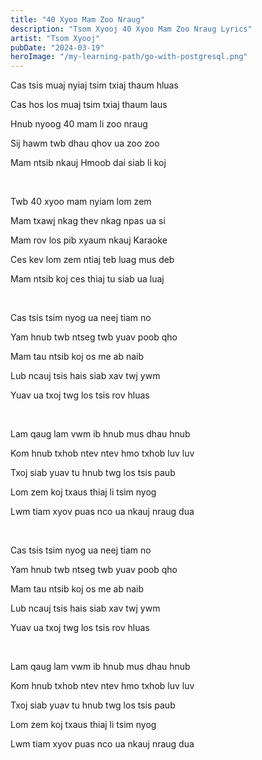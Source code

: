 ```yaml
---
title: "40 Xyoo Mam Zoo Nraug"
description: "Tsom Xyooj 40 Xyoo Mam Zoo Nraug Lyrics"
artist: "Tsom Xyooj"
pubDate: "2024-03-19"
heroImage: "/my-learning-path/go-with-postgresql.png"
---
```


Cas tsis muaj nyiaj tsim txiaj thaum hluas

Cas hos los muaj tsim txiaj thaum laus

Hnub nyoog 40 mam li zoo nraug

Sij hawm twb dhau qhov ua zoo zoo

Mam ntsib nkauj Hmoob dai siab li koj

<br />

Twb 40 xyoo mam nyiam lom zem

Mam txawj nkag thev nkag npas ua si

Mam rov los pib xyaum nkauj Karaoke

Ces kev lom zem ntiaj teb luag mus deb

Mam ntsib koj ces thiaj tu siab ua luaj

<br />

Cas tsis tsim nyog ua neej tiam no

Yam hnub twb ntseg twb yuav poob qho

Mam tau ntsib koj os me ab naib

Lub ncauj tsis hais siab xav twj ywm

Yuav ua txoj twg los tsis rov hluas

<br />

Lam qaug lam vwm ib hnub mus dhau hnub

Kom hnub txhob ntev ntev hmo txhob luv luv

Txoj siab yuav tu hnub twg los tsis paub

Lom zem koj txaus thiaj li tsim nyog

Lwm tiam xyov puas nco ua nkauj nraug dua

<br />

Cas tsis tsim nyog ua neej tiam no

Yam hnub twb ntseg twb yuav poob qho

Mam tau ntsib koj os me ab naib

Lub ncauj tsis hais siab xav twj ywm

Yuav ua txoj twg los tsis rov hluas

<br />

Lam qaug lam vwm ib hnub mus dhau hnub

Kom hnub txhob ntev ntev hmo txhob luv luv

Txoj siab yuav tu hnub twg los tsis paub

Lom zem koj txaus thiaj li tsim nyog

Lwm tiam xyov puas nco ua nkauj nraug dua
